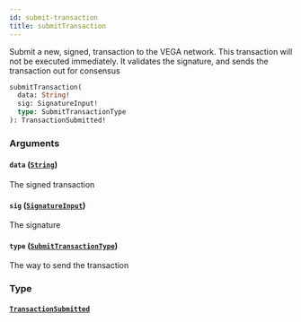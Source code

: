 ```yaml
---
id: submit-transaction
title: submitTransaction
---
```



Submit a new, signed, transaction to the VEGA network. This transaction will not be executed immediately.
It validates the signature, and sends the transaction out for consensus


```graphql
submitTransaction(
  data: String!
  sig: SignatureInput!
  type: SubmitTransactionType
): TransactionSubmitted!

```


### Arguments

#### `data` ([`String`](/docs/testnet/graphql/scalars/string))

The signed transaction


#### `sig` ([`SignatureInput`](/docs/testnet/graphql/inputs/signature-input))

The signature


#### `type` ([`SubmitTransactionType`](/docs/testnet/graphql/enums/submit-transaction-type))

The way to send the transaction


### Type

#### [`TransactionSubmitted`](/docs/testnet/graphql/objects/transaction-submitted) 






